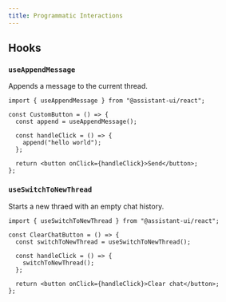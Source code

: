 ```yaml
---
title: Programmatic Interactions
---
```


## Hooks

### `useAppendMessage`

Appends a message to the current thread.

```tsx
import { useAppendMessage } from "@assistant-ui/react";

const CustomButton = () => {
  const append = useAppendMessage();

  const handleClick = () => {
    append("hello world");
  };

  return <button onClick={handleClick}>Send</button>;
};
```

### `useSwitchToNewThread`

Starts a new thraed with an empty chat history.

```tsx
import { useSwitchToNewThread } from "@assistant-ui/react";

const ClearChatButton = () => {
  const switchToNewThread = useSwitchToNewThread();

  const handleClick = () => {
    switchToNewThread();
  };

  return <button onClick={handleClick}>Clear chat</button>;
};
```
